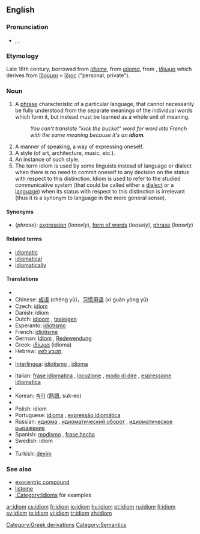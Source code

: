 {{see|Idiom}}
{{wikipedia}}
==English==

===Pronunciation===
* {{enPR|ĭd'ē-əm}}, {{IPA|/ˈɪdɪəm/}}, {{SAMPA|/"IdI@m/}}

===Etymology===
Late 16th century, borrowed from {{MF.}} ''[[idiome]]'', from {{LL.}} ''[[idioma]]'', from  {{AGr.}}, [[ἰδίωμα]] which derives from [[ϊδοϋμαι]] < [[ἴδιος]] ("personal, private").

===Noun===
{{en-noun}}

# A [[phrase]] characteristic of a particular language, that cannot necessarily be fully understood from the separate meanings of the individual words which form it, but instead must be learned as a whole unit of meaning.
#: ''You can't translate "kick the bucket" word for word into French with the same meaning because it's an '''idiom'''.''
# A manner of speaking, a way of expressing oneself.
# A style (of art, architecture, music, etc.).
# An instance of such style.
# The term idiom is used by some linguists instead of language or dialect when there is no need to commit oneself to any decision on the status with respect to this distinction. Idiom is used to refer to the studied communicative system (that could be called either a [[dialect]] or a [[language]]) when its status with respect to this distinction is irrelevant (thus it is a synonym to language in the more general sense).

====Synonyms====
* (''phrase''): [[expression]] (''loosely''), [[form of words]] (''loosely''), [[phrase]] (''loosely'')

====Related terms====
* [[idiomatic]]
* [[idiomatical]]
* [[idiomatically]]

====Translations====
{{trans-top|phrase that cannot be understood from its component words}}
* {{trreq|Arabic}}
* Chinese: [[成语]] (chéng yǔ)，[[习惯用语]] (xí guàn yòng yǔ)
* Czech: [[#Czech|idiom]] {{m}}
* Danish: idiom
* Dutch: [[idioom]] {{n}}, [[taaleigen]] {{n}}
* Esperanto: [[idiotismo]]
* French: [[idiotisme]] {{m}}<!--these translate "phrase", "expression" rather than "idiom": [[locution]] {{f}}, [[expression#French|expression]] {{f}}-->
* German: [[Idiom]] {{n}}, [[Redewendung]] {{f}}
* Greek: [[ιδίωμα]] (idíoma) {{n}}
* Hebrew: [[מטבע לשון]] {{g|Hebrew}}
* {{trreq|Hungarian}}
* [[Interlingua]]: [[idiotismo]]<!--this translates "phrase", "expression" rather than "idiom": [[expression#Interlingua|expression]]-->, [[idioma]]
{{trans-mid}}
* Italian: [[frase idiomatica]] {{f}}, [[locuzione]] {{f}}, [[modo di dire]] {{m}}, [[espressione idiomatica]] {{f}}
* {{trreq|Japanese}}
* Korean: [[숙어]] ([[熟語]], suk-eo)
* {{trreq|Persian}}
* Polish: idiom {{m}}
* Portuguese: [[idioma]] {{m}}, [[expressão idiomática]] {{f}}
* Russian: [[идиома]] {{f}}, [[идиоматический оборот]] {{m}}, [[идиоматическое выражение]] {{n}}
* Spanish: [[modismo]] {{m}}, [[frase hecha]] {{f}}
* Swedish: idiom {{g|Swedish}}
* {{trreq|Thai}}
* Turkish: [[deyim]]
{{trans-bottom}}

{{trans-top|manner of speaking}}
{{trans-mid}}
{{trans-bottom}}

{{trans-top|style of art, etc}}
{{trans-mid}}
{{trans-bottom}}

{{trans-top|instance of such style}}
{{trans-mid}}
{{trans-bottom}}

{{trans-top|specific property of any language}}
{{trans-mid}}
{{trans-bottom}}

===See also===
* [[exocentric compound]]
* [[listeme]]
* [[:Category:Idioms]] for examples

[[Category:Greek derivations]]
[[Category:Semantics]]

[[ar:idiom]]
[[cs:idiom]]
[[fr:idiom]]
[[io:idiom]]
[[hu:idiom]]
[[pt:idiom]]
[[ru:idiom]]
[[fi:idiom]]
[[sv:idiom]]
[[te:idiom]]
[[vi:idiom]]
[[tr:idiom]]
[[zh:idiom]]